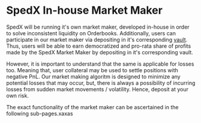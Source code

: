 # SpedX In-house Market Maker

SpedX will be running it's own market maker, developed in-house in order to solve inconsistent liquidity on Orderbooks.
Additionally, users can participate in our market maker via depositing in it's corresponding [vault](/yield-avenues/).
Thus, users will be able to earn democratized and pro-rata share of profits made by the SpedX Market Maker by depositing
in it's corresponding vault.

However, it is important to understand that the same is applicable for losses too. Meaning that, user collateral may be used to
settle positions with negative PnL. Our market making algoritm is designed to minimize any potential losses that may occur, but,
there is always a possibility of incurring losses from sudden market movements / volatility. Hence, deposit at your own risk.

The exact functionality of the market maker can be ascertained in the following sub-pages.xaxas
